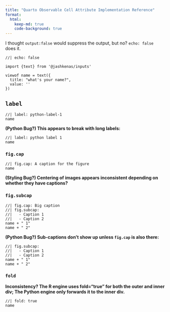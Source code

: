 ```yaml
---
title: "Quarto Observable Cell Attribute Implementation Reference"
format:
  html:
    keep-md: true
    code-background: true
---
```


I thought `output:false` would suppress the output, but no? `echo: false` does it.

```observable
//| echo: false

import {text} from '@jashkenas/inputs'

viewof name = text({
  title: "what's your name?",
  value: ''
})
```

## `label`

```observable
//| label: python-label-1
name
```

**(Python Bug?) This appears to break with long labels:**

```observable
//| label: python label 1
name
```

### `fig.cap`

```observable
//| fig.cap: A caption for the figure
name
```

**(Styling Bug?) Centering of images appears inconsistent depending on whether they have captions?**

### `fig.subcap`

```observable
//| fig.cap: Big caption
//| fig.subcap: 
//|   - Caption 1
//|   - Caption 2
name + " 1"
name + " 2"
```

**(Python Bug?) Sub-captions don't show up unless `fig.cap` is also there:**

```observable
//| fig.subcap: 
//|   - Caption 1
//|   - Caption 2
name + " 1"
name + " 2"
```

### `fold`

**Inconsistency? The R engine uses fold="true" for both the outer and inner div; The Python engine only forwards it to the inner div.**
```observable
//| fold: true
name
```
